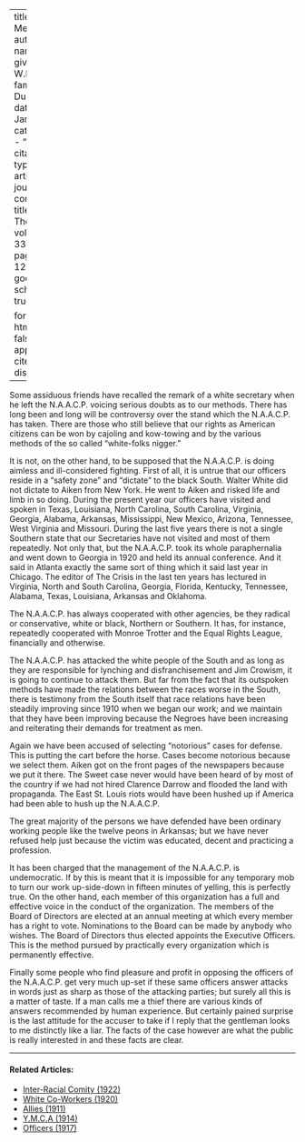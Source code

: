 
---
title: 'Our Methods'
author:
  - name:
      given: W.E.B.
      family: Du Bois
date: Jan. 1927
categories: 
  - ""
citation: 
  type: article-journal
  container-title: The Crisis
  volume: 33
  issue: 3
  page: 129-130
google-scholar: true

format:
  html:
    toc: false
    appendix-cite-as: display
---


Some assiduous friends have recalled the remark of a white secretary when he left the N.A.A.C.P. voicing serious doubts as to our methods. There has long been and long will be controversy over the stand which the N.A.A.C.P. has taken. There are those who still believe that our rights as American citizens can be won by cajoling and kow-towing and by the various methods of the so called "white-folks nigger."

It is not, on the other hand, to be supposed that the N.A.A.C.P. is doing aimless and ill-considered fighting. First of all, it is untrue that our officers reside in a "safety zone" and "dictate" to the black South. Walter White did not dictate to Aiken from New York. He went to Aiken and risked life and limb in so doing. During the present year our officers have visited and spoken in Texas, Louisiana, North Carolina, South Carolina, Virginia, Georgia, Alabama, Arkansas, Mississippi, New Mexico, Arizona, Tennessee, West Virginia and Missouri. During the last five years there is not a single Southern state that our Secretaries have not visited and most of them repeatedly. Not only that, but the N.A.A.C.P. took its whole paraphernalia and went down to Georgia in 1920 and held its annual conference. And it said in Atlanta exactly the same sort of thing which it said last year in Chicago. The editor of <span class = "small-caps">The Crisis</span> in the last ten years has lectured in Virginia, North and South Carolina, Georgia, Florida, Kentucky, Tennessee, Alabama, Texas, Louisiana, Arkansas and Oklahoma.

The N.A.A.C.P. has always cooperated with other agencies, be they radical or conservative, white or black, Northern or Southern. It has, for instance, repeatedly cooperated with Monroe Trotter and the Equal Rights League, financially and otherwise.

The N.A.A.C.P. has attacked the white people of the South and as long as they are responsible for lynching and disfranchisement and Jim Crowism, it is going to continue to attack them. But far from the fact that its outspoken methods have made the relations between the races worse in the South, there is testimony from the South itself that race relations have been steadily improving since 1910 when we began our work; and we maintain that they have been improving because the Negroes have been increasing and reiterating their demands for treatment as men.

Again we have been accused of selecting "notorious" cases for defense. This is putting the cart before the horse. Cases become notorious because we select them. Aiken got on the front pages of the newspapers because we put it there. The Sweet case never would have been heard of by most of the country if we had not hired Clarence Darrow and flooded the land with propaganda. The East St. Louis riots would have been hushed up if America had been able to hush up the N.A.A.C.P.

The great majority of the persons we have defended have been ordinary working people like the twelve peons in Arkansas; but we have never refused help just because the victim was educated, decent and practicing a profession.

It has been charged that the management of the N.A.A.C.P. is undemocratic. If by this is meant that it is impossible for any temporary mob to turn our work up-side-down in fifteen minutes of yelling, this is perfectly true. On the other hand, each member of this organization has a full and effective voice in the conduct of the organization. The members of the Board of Directors are elected at an annual meeting at which every member has a right to vote. Nominations to the Board can be made by anybody who wishes. The Board of Directors thus elected appoints the Executive Officers. This is the method pursued by practically every organization which is permanently effective.

Finally some people who find pleasure and profit in opposing the officers of the N.A.A.C.P. get very much up-set if these same officers answer attacks in words just as sharp as those of the attacking parties; but surely all this is a matter of taste. If a man calls me a thief there are various kinds of answers recommended by human experience. But certainly pained surprise is the last attitude for the accuser to take if I reply that the gentleman looks to me distinctly like a liar. The facts of the case however are what the public is really interested in and these facts are clear.

<!-- Similar articles start here -->

<hr>
#### Related Articles:

* [Inter-Racial Comity (1922)](/Volumes/22/01/inter-racial_comity.html)
* [White Co-Workers (1920)](/Volumes/20/01/white_coworkers.html)
* [Allies (1911)](/Volumes/02/03/allies.html)
* [Y.M.C.A (1914)](/Volumes/09/02/ymca.html)
* [Officers (1917)](/Volumes/14/02/officers.html)

<!-- Similar articles end here -->